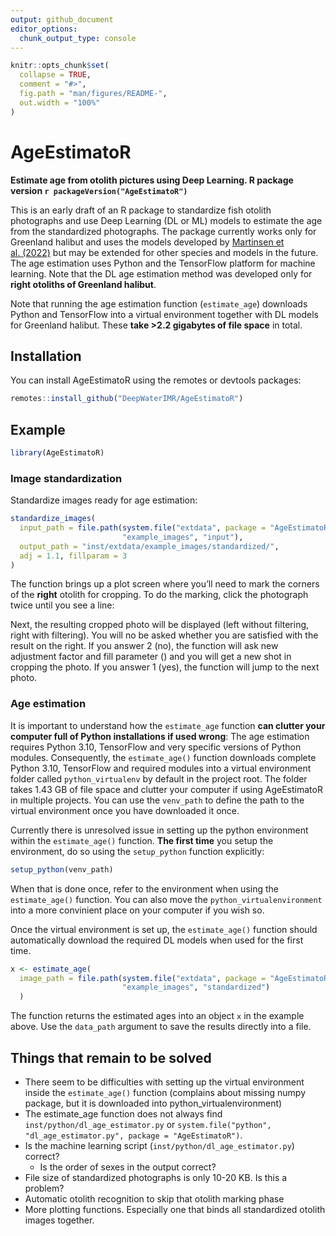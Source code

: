 ```yaml
---
output: github_document
editor_options: 
  chunk_output_type: console
---
```


<!-- README.md is generated from README.Rmd. Please edit that file -->

```r
knitr::opts_chunk$set(
  collapse = TRUE,
  comment = "#>",
  fig.path = "man/figures/README-",
  out.width = "100%"
)
```

# AgeEstimatoR
**Estimate age from otolith pictures using Deep Learning. R package version `r packageVersion("AgeEstimatoR")`**
<!-- badges: start -->
<!-- badges: end -->

This is an early draft of an R package to standardize fish otolith photographs and use 
Deep Learning (DL or ML) models to estimate the age from the standardized photographs. 
The package currently works only for Greenland halibut and uses the models 
developed by [Martinsen et al. (2022)](https://doi.org/10.1371/journal.pone.0277244) but 
may be extended for other species and models in the future. The age estimation
uses Python and the TensorFlow platform for machine learning. Note that the DL age
estimation method was developed only for **right otoliths of Greenland halibut**.  

Note that running the age estimation function (`estimate_age`) downloads Python and TensorFlow into a virtual environment together with DL models for Greenland halibut. These **take >2.2 gigabytes of file space** in total.

## Installation

You can install AgeEstimatoR using the remotes or devtools packages:

``` r
remotes::install_github("DeepWaterIMR/AgeEstimatoR")
```

## Example

```r
library(AgeEstimatoR)
```

### Image standardization

Standardize images ready for age estimation:

```r
standardize_images(
  input_path = file.path(system.file("extdata", package = "AgeEstimatoR"), 
                         "example_images", "input"),
  output_path = "inst/extdata/example_images/standardized/",
  adj = 1.1, fillparam = 3
)
```

The function brings up a plot screen where you'll need to mark the corners of the **right** otolith for cropping. To do the marking, click the photograph twice until you see a line:

Next, the resulting cropped photo will be displayed (left without filtering, right with filtering). You will no be asked whether you are satisfied with the result on the right. If you answer 2 (no), the function will ask new adjustment factor and fill parameter () and you will get a new shot in cropping the photo. If you answer 1 (yes), the function will jump to the next photo. 

### Age estimation

It is important to understand how the `estimate_age` function **can clutter your computer full of Python installations if used wrong**: The age estimation requires Python 3.10, TensorFlow and very specific versions of Python modules. Consequently, the `estimate_age()` function downloads complete Python 3.10, TensorFlow and required modules into a virtual environment folder called `python_virtualenv` by default in the project root. The folder takes 1.43 GB of file space and clutter your computer if using AgeEstimatoR in multiple projects. You can use the `venv_path` to define the path to the virtual environment once you have downloaded it once. 

Currently there is unresolved issue in setting up the python environment within the `estimate_age()` function. **The first time** you setup the environment, do so using the `setup_python` function explicitly:

```r
setup_python(venv_path)
```

When that is done once, refer to the environment when using the `estimate_age()` function. You can also move the `python_virtualenvironment` into a more convinient place on your computer if you wish so. 

Once the virtual environment is set up, the `estimate_age()` function should automatically download the required DL models when used for the first time. 

```r
x <- estimate_age(
  image_path = file.path(system.file("extdata", package = "AgeEstimatoR"), 
                         "example_images", "standardized")
  )
```

The function returns the estimated ages into an object `x` in the example above. Use the `data_path` argument to save the results directly into a file. 

## Things that remain to be solved

- There seem to be difficulties with setting up the virtual environment inside the `estimate_age()` function (complains about missing numpy package, but it is downloaded into python_virtualenvironment)
- The estimate_age function does not always find `inst/python/dl_age_estimator.py` or `system.file("python", "dl_age_estimator.py", package = "AgeEstimatoR")`.
- Is the machine learning script (`inst/python/dl_age_estimator.py`) correct?
  - Is the order of sexes in the output correct?
- File size of standardized photographs is only 10-20 KB. Is this a problem?
- Automatic otolith recognition to skip that otolith marking phase
- More plotting functions. Especially one that binds all standardized otolith images together.

